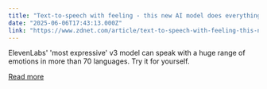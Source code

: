 ```yaml
---
title: "Text-to-speech with feeling - this new AI model does everything but shed a tear"
date: "2025-06-06T17:43:13.000Z"
link: "https://www.zdnet.com/article/text-to-speech-with-feeling-this-new-ai-model-does-everything-but-shed-a-tear/"
---
```


ElevenLabs' 'most expressive' v3 model can speak with a huge range of emotions in more than 70 languages. Try it for yourself.

[Read more](https://www.zdnet.com/article/text-to-speech-with-feeling-this-new-ai-model-does-everything-but-shed-a-tear/)
